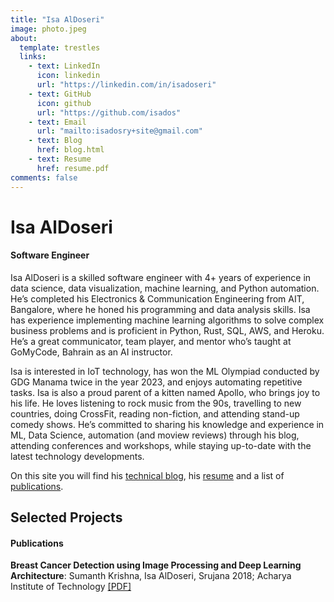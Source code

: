 ```yaml
---
title: "Isa AlDoseri"
image: photo.jpeg
about:
  template: trestles
  links:
    - text: LinkedIn
      icon: linkedin
      url: "https://linkedin.com/in/isadoseri"
    - text: GitHub
      icon: github
      url: "https://github.com/isados"
    - text: Email
      url: "mailto:isadosry+site@gmail.com"
    - text: Blog
      href: blog.html
    - text: Resume
      href: resume.pdf
comments: false
---
```

::: {.column-page}

<span><h1>Isa AlDoseri</h1> <h4>Software Engineer</h4></span>


Isa AlDoseri is a skilled software engineer with 4+ years of experience in data science, data visualization, machine learning, and Python automation. He's completed his Electronics & Communication Engineering from AIT, Bangalore, where he honed his programming and data analysis skills. Isa has experience implementing machine learning algorithms to solve complex business problems and is proficient in Python, Rust, SQL, AWS, and Heroku. He's a great communicator, team player, and mentor who's taught at GoMyCode, Bahrain as an AI instructor.

Isa is interested in IoT technology, has won the ML Olympiad conducted by GDG Manama twice in the year 2023, and enjoys automating repetitive tasks. Isa is also a proud parent of a kitten named Apollo, who brings joy to his life. He loves listening to rock music from the 90s, travelling to new countries, doing CrossFit, reading non-fiction, and attending stand-up comedy shows. He's committed to sharing his knowledge and experience in ML, Data Science, automation (and moview reviews) through his blog, attending conferences and workshops, while staying up-to-date with the latest technology developments.

On this site you will find his [technical blog](blog.html), his [resume](resume.pdf) and a list of [publications](papers).
<p></p>

## Selected Projects

#### Publications

**Breast Cancer Detection using Image Processing and Deep Learning Architecture**: Sumanth Krishna, Isa AlDoseri, Srujana 2018; Acharya Institute of Technology [[PDF]](/papers/breast-cancer-paper.pdf)</p>

<!-- **Classification and mapping of low-statured shrubland cover types in post-agricultural landscapes of the US Northeast.** Mahoney, MJ, Johnson, LK, Guinan, AZ, and Beier, CM. 2022. International Journal of Remote Sensing 43(19-24): 7117-7138. [https://doi.org/10.1080/01431161.2022.2155086](https://doi.org/10.1080/01431161.2022.2155086) -->

<!-- #### Python Packages -->

:::

<link rel="me" href="https://fosstodon.org/@MikeMahoney218">
